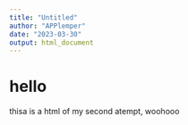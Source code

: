 ```yaml
---
title: "Untitled"
author: "APPlemper"
date: "2023-03-30"
output: html_document
---
```

# hello 

thisa is a html of my second atempt, woohooo
